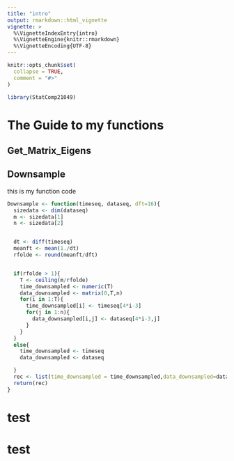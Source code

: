 ```yaml
---
title: "intro"
output: rmarkdown::html_vignette
vignette: >
  %\VignetteIndexEntry{intro}
  %\VignetteEngine{knitr::rmarkdown}
  %\VignetteEncoding{UTF-8}
---
```


```r
knitr::opts_chunk$set(
  collapse = TRUE,
  comment = "#>"
)
```

```r
library(StatComp21049)
```


# The Guide to my functions

## Get_Matrix_Eigens


## Downsample

this is my function code

```R
Downsample <- function(timeseq, dataseq, dft=16){
  sizedata <- dim(dataseq)
  m <- sizedata[1]
  n <- sizedata[2]


  dt <- diff(timeseq)
  meanft <- mean(1./dt)
  rfolde <- round(meanft/dft)


  if(rfolde > 1){
    T <- ceiling(m/rfolde)
    time_downsampled <- numeric(T)
    data_downsampled <- matrix(0,T,n)
    for(i in 1:T){
      time_downsampled[i] <- timeseq[4*i-3]
      for(j in 1:n){
        data_downsampled[i,j] <- dataseq[4*i-3,j]
      }
    }
  }
  else{
    time_downsampled <- timeseq
    data_downsampled <- dataseq

  }
  rec <- list(time_downsampled = time_downsampled,data_downsampled=data_downsampled)
  return(rec)
}
```

# test


# test
